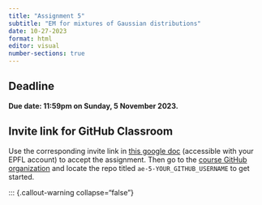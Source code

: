 ```yaml
---
title: "Assignment 5"
subtitle: "EM for mixtures of Gaussian distributions"
date: 10-27-2023
format: html
editor: visual
number-sections: true
---
```


::: callout-important
# Deadline

**Due date: 11:59pm on Sunday, 5 November 2023.**
:::

::: {.callout-note collapse="true"}
# Invite link for GitHub Classroom

Use the corresponding invite link in [this google doc](https://docs.google.com/document/d/1XTO7obXEr2Yxllxk48wnZ5e49ptPGMsMyl40KEZDGRg/edit?usp=sharing) (accessible with your EPFL account) to accept the assignment. Then go to the [course GitHub organization](https://github.com/MATH-517) and locate the repo titled `ae-5-YOUR_GITHUB_USERNAME` to get started.
:::


::: {.callout-warning collapse="false"}
